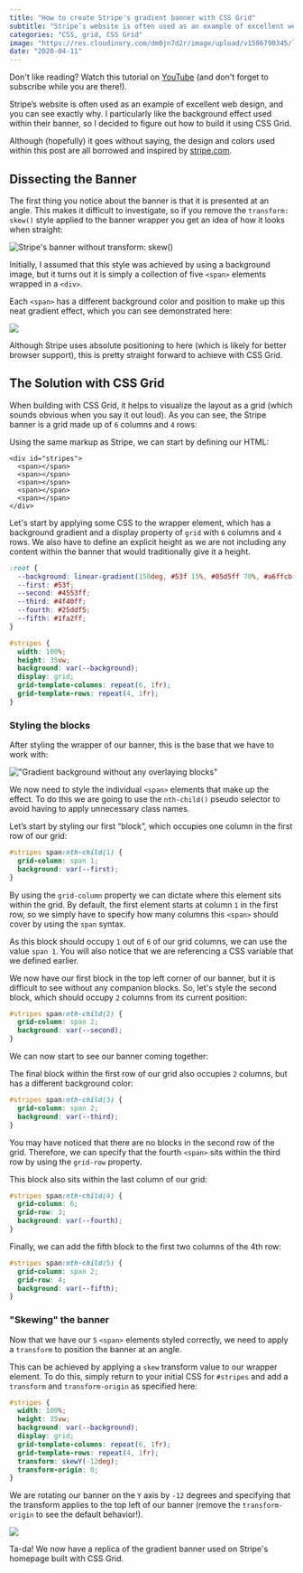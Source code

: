 ```yaml
---
title: "How to create Stripe's gradient banner with CSS Grid"
subtitle: "Stripe’s website is often used as an example of excellent web design, and you can see exactly why. I particularly like the background effect used within their banner so I decided to figure out how to build it using CSS Grid."
categories: "CSS, grid, CSS Grid"
image: "https://res.cloudinary.com/dm0jn7d2r/image/upload/v1586790345/lukebrown.io/stripes-gradient-banner-og.png"
date: "2020-04-11"
---
```



Don't like reading? Watch this tutorial on <a href="https://www.youtube.com/watch?v=OsB4r75L_qc" target="_blank">YouTube</a> (and don't forget to subscribe while you are there!).

Stripe’s website is often used as an example of excellent web design, and you can see exactly why. I particularly like the background effect used within their banner, so I decided to figure out how to build it using CSS Grid.

<ImageWithCaption imageUrl="https://res.cloudinary.com/dm0jn7d2r/image/upload/v1586680889/lukebrown.io/stripe-banner.png" imageAlt="Screenshot of Stripe's homepage" caption="Banner from the homepage of stripe.com" />

Although (hopefully) it goes without saying, the design and colors used within this post are all borrowed and inspired by <a href="https://stripe.com">stripe.com</a>.

<Spacer space="4" />

## Dissecting the Banner

The first thing you notice about the banner is that it is presented at an angle. This makes it difficult to investigate, so if you remove the `transform: skew()` style applied to the banner wrapper you get an idea of how it looks when straight:

![Stripe's banner without transform: skew()](https://res.cloudinary.com/dm0jn7d2r/image/upload/v1586683175/lukebrown.io/stripe-banner-straight.png)

Initially, I assumed that this style was achieved by using a background image, but it turns out it is simply a collection of five `<span>` elements wrapped in a `<div>`.

Each `<span>` has a different background color and position to make up this neat gradient effect, which you can see demonstrated here:

![](https://res.cloudinary.com/dm0jn7d2r/image/upload/v1586683860/lukebrown.io/banner-spans-outlined.png)

Although Stripe uses absolute positioning to here (which is likely for better browser support), this is pretty straight forward to achieve with CSS Grid.

<Spacer space="4" />

## The Solution with CSS Grid

When building with CSS Grid, it helps to visualize the layout as a grid (which sounds obvious when you say it out loud). As you can see, the Stripe banner is a grid made up of `6` columns and `4` rows:

<ImageWithCaption imageUrl="https://res.cloudinary.com/dm0jn7d2r/image/upload/v1586692130/lukebrown.io/stripe-banner-grid-min.png" imageAlt="The Stripe banner with a grid overlay" caption="The Stripe banner can be visualised with a 6 x 4 grid" />

Using the same markup as Stripe, we can start by defining our HTML:

```
<div id="stripes">
  <span></span>
  <span></span>
  <span></span>
  <span></span>
  <span></span>
</div>
```

Let's start by applying some CSS to the wrapper element, which has a background gradient and a display property of `grid` with `6` columns and `4` rows. We also have to define an explicit height as we are not including any content within the banner that would traditionally give it a height.

```css
:root {
  --background: linear-gradient(150deg, #53f 15%, #05d5ff 70%, #a6ffcb 94%);
  --first: #53f;
  --second: #4553ff;
  --third: #4f40ff;
  --fourth: #25ddf5;
  --fifth: #1fa2ff;
}

#stripes {
  width: 100%;
  height: 35vw;
  background: var(--background);
  display: grid;
  grid-template-columns: repeat(6, 1fr);
  grid-template-rows: repeat(4, 1fr);
}
```

<Notice title="What is that funky syntax at the start of our CSS?" text="We are using CSS variables to define the gradient background of the banner and the background color of each block." />


<Spacer space="4" />

### Styling the blocks

After styling the wrapper of our banner, this is the base that we have to work with:

!["Gradient background without any overlaying blocks"](https://res.cloudinary.com/dm0jn7d2r/image/upload/v1586682729/lukebrown.io/banner-with-gradient.png)

We now need to style the individual `<span>` elements that make up the effect. To do this we are going to use the `nth-child()` pseudo selector to avoid having to apply unnecessary class names.

Let’s start by styling our first “block”, which occupies one column in the first row of our grid:

```css
#stripes span:nth-child(1) {
  grid-column: span 1;
  background: var(--first);
}
```

By using the `grid-column` property we can dictate where this element sits within the grid. By default, the first element starts at column `1`  in the first row, so we simply have to specify how many columns this `<span>` should cover by using the `span` syntax.

As this block should occupy `1` out of `6` of our grid columns, we can use the value `span 1`. You will also notice that we are referencing a CSS variable that we defined earlier.

We now have our first block in the top left corner of our banner, but it is difficult to see without any companion blocks. So, let's style the second block, which should occupy `2` columns from its current position:

```css
#stripes span:nth-child(2) {
  grid-column: span 2;
  background: var(--second);
}
```

We can now start to see our banner coming together:

<ImageWithCaption imageUrl="https://res.cloudinary.com/dm0jn7d2r/image/upload/v1586692791/lukebrown.io/first-2-blocks.png" imageAlt="Banner with first 2 blocks styled" caption="Two blocks in place, although It doesn't look like much yet..." />

The final block within the first row of our grid also occupies `2` columns, but has a different background color:

```css
#stripes span:nth-child(3) {
  grid-column: span 2;
  background: var(--third);
}
```

<ImageWithCaption imageUrl="https://res.cloudinary.com/dm0jn7d2r/image/upload/v1586789863/lukebrown.io/third-block-stripe.png" caption="We have now styled all three blocks within the first grid row" />

You may have noticed that there are no blocks in the second row of the grid. Therefore, we can specify that the fourth `<span>` sits within the third row by using the `grid-row` property.

This block also sits within the last column of our grid:

```css
#stripes span:nth-child(4) {
  grid-column: 6;
  grid-row: 3;
  background: var(--fourth);
}
```

<ImageWithCaption imageUrl="https://res.cloudinary.com/dm0jn7d2r/image/upload/v1586694409/lukebrown.io/fourth-block-stripe.png" caption="Our fourth block lives in the last column of the third row" />

Finally, we can add the fifth block to the first two columns of the 4th row:

```css
#stripes span:nth-child(5) {
  grid-column: span 2;
  grid-row: 4;
  background: var(--fifth);
}
```

<ImageWithCaption imageUrl="https://res.cloudinary.com/dm0jn7d2r/image/upload/v1586694409/lukebrown.io/fifth-block-stripe.png" caption="The final block occupies 2 columns in the last row" />

<Spacer space="4" />

### "Skewing" the banner

Now that we have our `5` `<span>` elements styled correctly, we need to apply a `transform` to position the banner at an angle.

This can be achieved by applying a `skew` transform value to our wrapper element. To do this, simply return to your initial CSS for `#stripes` and add a `transform` and `transform-origin` as specified here:

```css
#stripes {
  width: 100%;
  height: 35vw;
  background: var(--background);
  display: grid;
  grid-template-columns: repeat(6, 1fr);
  grid-template-rows: repeat(4, 1fr);
  transform: skewY(-12deg);
  transform-origin: 0;
}
```

We are rotating our banner on the `Y` axis by `-12` degrees and specifying that the transform applies to the top left of our banner (remove the `transform-origin` to see the default behavior!).

![](https://res.cloudinary.com/dm0jn7d2r/image/upload/v1586694409/lukebrown.io/complete-stripe-banner.png)

Ta-da! We now have a replica of the gradient banner used on Stripe's homepage built with CSS Grid.